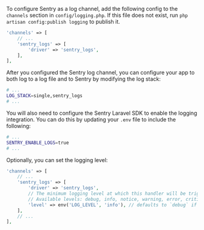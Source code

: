 To configure Sentry as a log channel, add the following config to the `channels` section in `config/logging.php`. If this file does not exist, run `php artisan config:publish logging` to publish it.

```php {filename:config/logging.php}
'channels' => [
    // ...
    'sentry_logs' => [
        'driver' => 'sentry_logs',
    ],
],
```

After you configured the Sentry log channel, you can configure your app to both log to a log file and to Sentry by modifying the log stack:

```bash {filename:.env}
# ...
LOG_STACK=single,sentry_logs
# ...
```

You will also need to configure the Sentry Laravel SDK to enable the logging integration. You can do this by updating your `.env` file to include the following:

```bash {filename:.env}
# ...
SENTRY_ENABLE_LOGS=true
# ...
```

Optionally, you can set the logging level:

```php {filename:config/logging.php}
'channels' => [
    // ...
    'sentry_logs' => [
        'driver' => 'sentry_logs',
        // The minimum logging level at which this handler will be triggered
        // Available levels: debug, info, notice, warning, error, critical, alert, emergency
        'level' => env('LOG_LEVEL', 'info'), // defaults to `debug` if not set
    ],
    // ...
],
```

